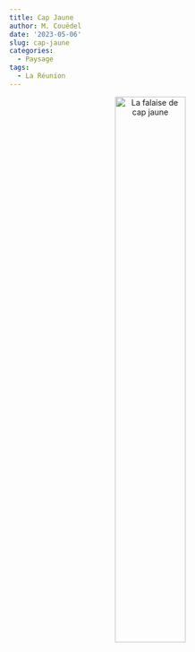 ```yaml
---
title: Cap Jaune
author: M. Couëdel
date: '2023-05-06'
slug: cap-jaune
categories:
  - Paysage
tags:
  - La Réunion
---
```

<center>
<img alt="La falaise de cap jaune" src="featured-image.jpg" width=50%> 


 
</center>